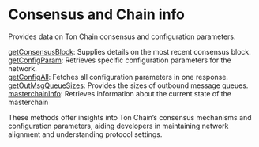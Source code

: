 
# Consensus and Chain info

Provides data on Ton Chain consensus and configuration parameters.

[getConsensusBlock](/ton-api/consensusandchaininfo/getConsensusBlock): Supplies details on the most recent consensus block. \
[getConfigParam](/ton-api/consensusandchaininfo/getConfigParam): Retrieves specific configuration parameters for the network. \
[getConfigAll](/ton-api/consensusandchaininfo/getConfigAll): Fetches all configuration parameters in one response. \
[getOutMsgQueueSizes](/ton-api/consensusandchaininfo/getOutMsgQueueSizes): Provides the sizes of outbound message queues. \
[masterchainInfo](/ton-api/consensusandchaininfo/masterchainInfo): Retrieves information about the current state of the masterchain

These methods offer insights into Ton Chain’s consensus mechanisms and configuration parameters, aiding developers in maintaining network alignment and understanding protocol settings.

<Space h={16} />
<GetStarted />